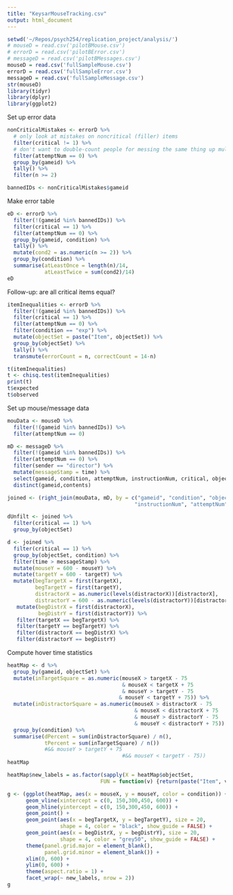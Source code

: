 ```yaml
---
title: "KeysarMouseTracking.csv"
output: html_document
---
```


```r
setwd('~/Repos/psych254/replication_project/analysis/')
# mouseD = read.csv('pilotBMouse.csv')
# errorD = read.csv('pilotBError.csv')
# messageD = read.csv('pilotBMessages.csv')
mouseD = read.csv('fullSampleMouse.csv')
errorD = read.csv('fullSampleError.csv')
messageD = read.csv('fullSampleMessage.csv')
str(mouseD)
library(tidyr)
library(dplyr)
library(ggplot2)
```

Set up error data

```r
nonCriticalMistakes <- errorD %>%
  # only look at mistakes on noncritical (filler) items
  filter(critical != 1) %>%
  # don't want to double-count people for messing the same thing up multiple times
  filter(attemptNum == 0) %>% 
  group_by(gameid) %>%
  tally() %>%
  filter(n >= 2)

bannedIDs <- nonCriticalMistakes$gameid
```

Make error table

```r
eD <- errorD %>%
  filter(!(gameid %in% bannedIDs)) %>%
  filter(critical == 1) %>%
  filter(attemptNum == 0) %>%
  group_by(gameid, condition) %>%
  tally() %>%
  mutate(cond2 = as.numeric(n >= 2)) %>%
  group_by(condition) %>%
  summarise(atLeastOnce = length(n)/14, 
            atLeastTwice = sum(cond2)/14)
eD
```

Follow-up: are all critical items equal?

```r
itemInequalities <- errorD %>%
  filter(!(gameid %in% bannedIDs)) %>%
  filter(critical == 1) %>%
  filter(attemptNum == 0) %>%
  filter(condition == "exp") %>%
  mutate(objectSet = paste("Item", objectSet)) %>%
  group_by(objectSet) %>%
  tally() %>%
  transmute(errorCount = n, correctCount = 14-n)

t(itemInequalities)
t <- chisq.test(itemInequalities)
print(t)
t$expected
t$observed
```

Set up mouse/message data

```r

mouData <- mouseD %>%
  filter(!(gameid %in% bannedIDs)) %>%
  filter(attemptNum == 0)

mD <- messageD %>% 
  filter(!(gameid %in% bannedIDs)) %>%
  filter(attemptNum == 0) %>%
  filter(sender == "director") %>%
  mutate(messageStamp = time) %>%
  select(gameid, condition, attemptNum, instructionNum, critical, objectSet,sender,contents,messageStamp) %>%
  distinct(gameid,contents)

joined <- (right_join(mouData, mD, by = c("gameid", "condition", "objectSet", 
                                         "instructionNum", "attemptNum", "critical")))
```

```r
dUnfilt <- joined %>%
  filter(critical == 1) %>%
  group_by(objectSet)

d <- joined %>% 
  filter(critical == 1) %>% 
  group_by(objectSet, condition) %>%
  filter(time > messageStamp) %>%
  mutate(mouseY = 600 - mouseY) %>%
  mutate(targetY = 600 - targetY) %>%
  mutate(begTargetX = first(targetX),
         begTargetY = first(targetY),
         distractorX = as.numeric(levels(distractorX))[distractorX],
         distractorY = 600 - as.numeric(levels(distractorY))[distractorY]) %>%
   mutate(begDistrX = first(distractorX),
          begDistrY = first(distractorY)) %>%
   filter(targetX == begTargetX) %>%
   filter(targetY == begTargetY) %>%
   filter(distractorX == begDistrX) %>%
   filter(distractorY == begDistrY)

```

Compute hover time statistics

```r
heatMap <- d %>%
  group_by(gameid, objectSet) %>%
  mutate(inTargetSquare = as.numeric(mouseX > targetX - 75 
                                     & mouseX < targetX + 75
                                     & mouseY > targetY - 75
                                    & mouseY < targetY + 75)) %>%
  mutate(inDistractorSquare = as.numeric(mouseX > distractorX - 75
                                         & mouseX < distractorX + 75
                                         & mouseY > distractorY - 75
                                         & mouseY < distractorY + 75)) %>%
  group_by(condition) %>%
  summarise(dPercent = sum(inDistractorSquare) / n(),
            tPercent = sum(inTargetSquare) / n())
            #&& mouseY > targetY + 75
                                     #&& mouseY < targetY - 75))
heatMap
```



```r
heatMap$new_labels = as.factor(sapply(X = heatMap$objectSet, 
                              FUN = function(v) {return(paste("Item", v))}))

g <- (ggplot(heatMap, aes(x = mouseX, y = mouseY, color = condition)) +
      geom_vline(xintercept = c(0, 150,300,450, 600)) +
      geom_hline(yintercept = c(0, 150,300,450, 600)) +
      geom_point() +
      geom_point(aes(x = begTargetX, y = begTargetY), size = 20,
                 shape = 4, color = "black", show_guide = FALSE) +
      geom_point(aes(x = begDistrX, y = begDistrY), size = 20,
                 shape = 4, color = "grey50", show_guide = FALSE) + 
      theme(panel.grid.major = element_blank(), 
            panel.grid.minor = element_blank()) +
      xlim(0, 600) +
      ylim(0, 600) +
      theme(aspect.ratio = 1) +
      facet_wrap(~ new_labels, nrow = 2))
g
```